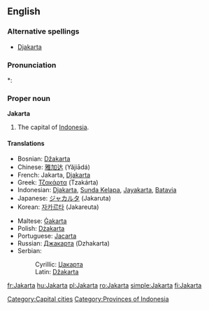 {{wikipedia}}
==English==

===Alternative spellings===
* [[Djakarta]]

===Pronunciation===
*: {{rhymes|ɑː(r)tə}}

===Proper noun===
'''Jakarta'''

# The capital of [[Indonesia]].

====Translations====
{{top}}
* Bosnian: [[Džakarta#Bosnian|Džakarta]] {{f}}
* Chinese: [[雅加达]] (Yăjiādá)
* French: Jakarta, [[Djakarta]]
* Greek: [[Τζακάρτα]] (Tzakárta)
* Indonesian: [[Djakarta]], [[Sunda Kelapa]], [[Jayakarta]], [[Batavia]]
* Japanese: [[ジャカルタ]] (Jakaruta)
* Korean: [[자카르타]] (Jakareuta)
{{mid}}
* Maltese: [[Ġakarta]]
* Polish: [[Dżakarta]] {{f}}
* Portuguese: [[Jacarta]] {{f}}
* Russian: [[Джакарта]] (Dzhakarta) {{f}}
* Serbian:
*: Cyrillic: [[Џакарта#Serbian|Џакарта]] {{f}}
*: Latin: [[Džakarta#Serbian|Džakarta]] {{f}}
{{bottom}}

[[Category:Capital cities]]
[[Category:Provinces of Indonesia]]

[[fr:Jakarta]]
[[hu:Jakarta]]
[[pl:Jakarta]]
[[ro:Jakarta]]
[[simple:Jakarta]]
[[fi:Jakarta]]